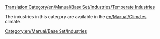 [[Translation:Category/en/Manual/Base Set/Industries/Temperate Industries]]


The industries in this category are available in the [[en/Manual/Climates]] climate.

[[Category:en/Manual/Base Set/Industries]]